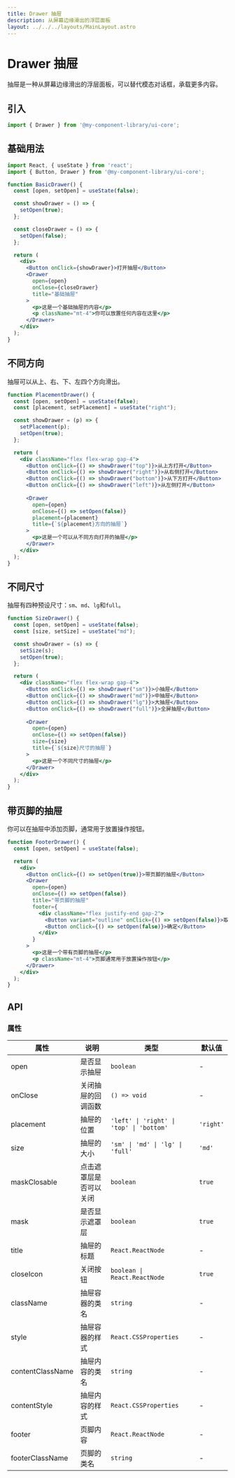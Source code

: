 ```yaml
---
title: Drawer 抽屉
description: 从屏幕边缘滑出的浮层面板
layout: ../../../layouts/MainLayout.astro
---
```



# Drawer 抽屉

抽屉是一种从屏幕边缘滑出的浮层面板，可以替代模态对话框，承载更多内容。

## 引入

```jsx
import { Drawer } from '@my-component-library/ui-core';
```

## 基础用法

<div className="my-8">
  <BasicDrawer client:load />
</div>

```jsx
import React, { useState } from 'react';
import { Button, Drawer } from '@my-component-library/ui-core';

function BasicDrawer() {
  const [open, setOpen] = useState(false);

  const showDrawer = () => {
    setOpen(true);
  };

  const closeDrawer = () => {
    setOpen(false);
  };

  return (
    <div>
      <Button onClick={showDrawer}>打开抽屉</Button>
      <Drawer
        open={open}
        onClose={closeDrawer}
        title="基础抽屉"
      >
        <p>这是一个基础抽屉的内容</p>
        <p className="mt-4">你可以放置任何内容在这里</p>
      </Drawer>
    </div>
  );
}
```

## 不同方向

抽屉可以从上、右、下、左四个方向滑出。

<div className="my-8">
  <PlacementDrawer client:load />
</div>

```jsx
function PlacementDrawer() {
  const [open, setOpen] = useState(false);
  const [placement, setPlacement] = useState("right");

  const showDrawer = (p) => {
    setPlacement(p);
    setOpen(true);
  };

  return (
    <div className="flex flex-wrap gap-4">
      <Button onClick={() => showDrawer("top")}>从上方打开</Button>
      <Button onClick={() => showDrawer("right")}>从右侧打开</Button>
      <Button onClick={() => showDrawer("bottom")}>从下方打开</Button>
      <Button onClick={() => showDrawer("left")}>从左侧打开</Button>
      
      <Drawer
        open={open}
        onClose={() => setOpen(false)}
        placement={placement}
        title={`${placement}方向的抽屉`}
      >
        <p>这是一个可以从不同方向打开的抽屉</p>
      </Drawer>
    </div>
  );
}
```

## 不同尺寸

抽屉有四种预设尺寸：`sm`、`md`、`lg`和`full`。

<div className="my-8">
  <SizeDrawer client:load />
</div>

```jsx
function SizeDrawer() {
  const [open, setOpen] = useState(false);
  const [size, setSize] = useState("md");

  const showDrawer = (s) => {
    setSize(s);
    setOpen(true);
  };

  return (
    <div className="flex flex-wrap gap-4">
      <Button onClick={() => showDrawer("sm")}>小抽屉</Button>
      <Button onClick={() => showDrawer("md")}>中抽屉</Button>
      <Button onClick={() => showDrawer("lg")}>大抽屉</Button>
      <Button onClick={() => showDrawer("full")}>全屏抽屉</Button>
      
      <Drawer
        open={open}
        onClose={() => setOpen(false)}
        size={size}
        title={`${size}尺寸的抽屉`}
      >
        <p>这是一个不同尺寸的抽屉</p>
      </Drawer>
    </div>
  );
}
```

## 带页脚的抽屉

你可以在抽屉中添加页脚，通常用于放置操作按钮。

<div className="my-8">
  <FooterDrawer client:load />
</div>

```jsx
function FooterDrawer() {
  const [open, setOpen] = useState(false);

  return (
    <div>
      <Button onClick={() => setOpen(true)}>带页脚的抽屉</Button>
      <Drawer
        open={open}
        onClose={() => setOpen(false)}
        title="带页脚的抽屉"
        footer={
          <div className="flex justify-end gap-2">
            <Button variant="outline" onClick={() => setOpen(false)}>取消</Button>
            <Button onClick={() => setOpen(false)}>确定</Button>
          </div>
        }
      >
        <p>这是一个带有页脚的抽屉</p>
        <p className="mt-4">页脚通常用于放置操作按钮</p>
      </Drawer>
    </div>
  );
}
```

## API

### 属性

| 属性 | 说明 | 类型 | 默认值 |
| --- | --- | --- | --- |
| open | 是否显示抽屉 | `boolean` | - |
| onClose | 关闭抽屉的回调函数 | `() => void` | - |
| placement | 抽屉的位置 | `'left' \| 'right' \| 'top' \| 'bottom'` | `'right'` |
| size | 抽屉的大小 | `'sm' \| 'md' \| 'lg' \| 'full'` | `'md'` |
| maskClosable | 点击遮罩层是否可以关闭 | `boolean` | `true` |
| mask | 是否显示遮罩层 | `boolean` | `true` |
| title | 抽屉的标题 | `React.ReactNode` | - |
| closeIcon | 关闭按钮 | `boolean \| React.ReactNode` | `true` |
| className | 抽屉容器的类名 | `string` | - |
| style | 抽屉容器的样式 | `React.CSSProperties` | - |
| contentClassName | 抽屉内容的类名 | `string` | - |
| contentStyle | 抽屉内容的样式 | `React.CSSProperties` | - |
| footer | 页脚内容 | `React.ReactNode` | - |
| footerClassName | 页脚的类名 | `string` | - | 